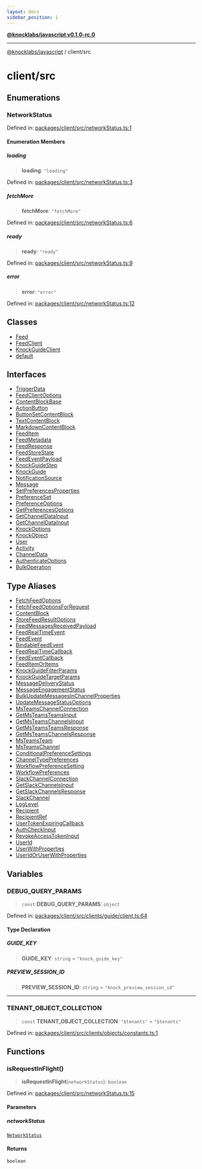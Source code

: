 ```yaml
---
layout: docs
sidebar_position: 1
---
```


[**@knocklabs/javascript v0.1.0-rc.0**](../../index.mdx)

***

[@knocklabs/javascript](../../modules.mdx) / client/src

# client/src

## Enumerations

### NetworkStatus

Defined in: [packages/client/src/networkStatus.ts:1](https://github.com/knocklabs/javascript/blob/main/packages/client/src/networkStatus.ts#L1)

#### Enumeration Members

##### loading

> **loading**: `"loading"`

Defined in: [packages/client/src/networkStatus.ts:3](https://github.com/knocklabs/javascript/blob/main/packages/client/src/networkStatus.ts#L3)

##### fetchMore

> **fetchMore**: `"fetchMore"`

Defined in: [packages/client/src/networkStatus.ts:6](https://github.com/knocklabs/javascript/blob/main/packages/client/src/networkStatus.ts#L6)

##### ready

> **ready**: `"ready"`

Defined in: [packages/client/src/networkStatus.ts:9](https://github.com/knocklabs/javascript/blob/main/packages/client/src/networkStatus.ts#L9)

##### error

> **error**: `"error"`

Defined in: [packages/client/src/networkStatus.ts:12](https://github.com/knocklabs/javascript/blob/main/packages/client/src/networkStatus.ts#L12)

## Classes

- [Feed](classes/Feed.mdx)
- [FeedClient](classes/FeedClient.mdx)
- [KnockGuideClient](classes/KnockGuideClient.mdx)
- [default](classes/default.mdx)

## Interfaces

- [TriggerData](interfaces/TriggerData.mdx)
- [FeedClientOptions](interfaces/FeedClientOptions.mdx)
- [ContentBlockBase](interfaces/ContentBlockBase.mdx)
- [ActionButton](interfaces/ActionButton.mdx)
- [ButtonSetContentBlock](interfaces/ButtonSetContentBlock.mdx)
- [TextContentBlock](interfaces/TextContentBlock.mdx)
- [MarkdownContentBlock](interfaces/MarkdownContentBlock.mdx)
- [FeedItem](interfaces/FeedItem.mdx)
- [FeedMetadata](interfaces/FeedMetadata.mdx)
- [FeedResponse](interfaces/FeedResponse.mdx)
- [FeedStoreState](interfaces/FeedStoreState.mdx)
- [FeedEventPayload](interfaces/FeedEventPayload.mdx)
- [KnockGuideStep](interfaces/KnockGuideStep.mdx)
- [KnockGuide](interfaces/KnockGuide.mdx)
- [NotificationSource](interfaces/NotificationSource.mdx)
- [Message](interfaces/Message.mdx)
- [SetPreferencesProperties](interfaces/SetPreferencesProperties.mdx)
- [PreferenceSet](interfaces/PreferenceSet.mdx)
- [PreferenceOptions](interfaces/PreferenceOptions.mdx)
- [GetPreferencesOptions](interfaces/GetPreferencesOptions.mdx)
- [SetChannelDataInput](interfaces/SetChannelDataInput.mdx)
- [GetChannelDataInput](interfaces/GetChannelDataInput.mdx)
- [KnockOptions](interfaces/KnockOptions.mdx)
- [KnockObject](interfaces/KnockObject.mdx)
- [User](interfaces/User.mdx)
- [Activity](interfaces/Activity.mdx)
- [ChannelData](interfaces/ChannelData.mdx)
- [AuthenticateOptions](interfaces/AuthenticateOptions.mdx)
- [BulkOperation](interfaces/BulkOperation.mdx)

## Type Aliases

- [FetchFeedOptions](type-aliases/FetchFeedOptions.mdx)
- [FetchFeedOptionsForRequest](type-aliases/FetchFeedOptionsForRequest.mdx)
- [ContentBlock](type-aliases/ContentBlock.mdx)
- [StoreFeedResultOptions](type-aliases/StoreFeedResultOptions.mdx)
- [FeedMessagesReceivedPayload](type-aliases/FeedMessagesReceivedPayload.mdx)
- [FeedRealTimeEvent](type-aliases/FeedRealTimeEvent.mdx)
- [FeedEvent](type-aliases/FeedEvent.mdx)
- [BindableFeedEvent](type-aliases/BindableFeedEvent.mdx)
- [FeedRealTimeCallback](type-aliases/FeedRealTimeCallback.mdx)
- [FeedEventCallback](type-aliases/FeedEventCallback.mdx)
- [FeedItemOrItems](type-aliases/FeedItemOrItems.mdx)
- [KnockGuideFilterParams](type-aliases/KnockGuideFilterParams.mdx)
- [KnockGuideTargetParams](type-aliases/KnockGuideTargetParams.mdx)
- [MessageDeliveryStatus](type-aliases/MessageDeliveryStatus.mdx)
- [MessageEngagementStatus](type-aliases/MessageEngagementStatus.mdx)
- [BulkUpdateMessagesInChannelProperties](type-aliases/BulkUpdateMessagesInChannelProperties.mdx)
- [UpdateMessageStatusOptions](type-aliases/UpdateMessageStatusOptions.mdx)
- [MsTeamsChannelConnection](type-aliases/MsTeamsChannelConnection.mdx)
- [GetMsTeamsTeamsInput](type-aliases/GetMsTeamsTeamsInput.mdx)
- [GetMsTeamsChannelsInput](type-aliases/GetMsTeamsChannelsInput.mdx)
- [GetMsTeamsTeamsResponse](type-aliases/GetMsTeamsTeamsResponse.mdx)
- [GetMsTeamsChannelsResponse](type-aliases/GetMsTeamsChannelsResponse.mdx)
- [MsTeamsTeam](type-aliases/MsTeamsTeam.mdx)
- [MsTeamsChannel](type-aliases/MsTeamsChannel.mdx)
- [ConditionalPreferenceSettings](type-aliases/ConditionalPreferenceSettings.mdx)
- [ChannelTypePreferences](type-aliases/ChannelTypePreferences.mdx)
- [WorkflowPreferenceSetting](type-aliases/WorkflowPreferenceSetting.mdx)
- [WorkflowPreferences](type-aliases/WorkflowPreferences.mdx)
- [SlackChannelConnection](type-aliases/SlackChannelConnection.mdx)
- [GetSlackChannelsInput](type-aliases/GetSlackChannelsInput.mdx)
- [GetSlackChannelsResponse](type-aliases/GetSlackChannelsResponse.mdx)
- [SlackChannel](type-aliases/SlackChannel.mdx)
- [LogLevel](type-aliases/LogLevel.mdx)
- [Recipient](type-aliases/Recipient.mdx)
- [RecipientRef](type-aliases/RecipientRef.mdx)
- [UserTokenExpiringCallback](type-aliases/UserTokenExpiringCallback.mdx)
- [AuthCheckInput](type-aliases/AuthCheckInput.mdx)
- [RevokeAccessTokenInput](type-aliases/RevokeAccessTokenInput.mdx)
- [UserId](type-aliases/UserId.mdx)
- [UserWithProperties](type-aliases/UserWithProperties.mdx)
- [UserIdOrUserWithProperties](type-aliases/UserIdOrUserWithProperties.mdx)

## Variables

### DEBUG\_QUERY\_PARAMS

> `const` **DEBUG\_QUERY\_PARAMS**: `object`

Defined in: [packages/client/src/clients/guide/client.ts:64](https://github.com/knocklabs/javascript/blob/main/packages/client/src/clients/guide/client.ts#L64)

#### Type Declaration

##### GUIDE\_KEY

> **GUIDE\_KEY**: `string` = `"knock_guide_key"`

##### PREVIEW\_SESSION\_ID

> **PREVIEW\_SESSION\_ID**: `string` = `"knock_preview_session_id"`

***

### TENANT\_OBJECT\_COLLECTION

> `const` **TENANT\_OBJECT\_COLLECTION**: `"$tenants"` = `"$tenants"`

Defined in: [packages/client/src/clients/objects/constants.ts:1](https://github.com/knocklabs/javascript/blob/main/packages/client/src/clients/objects/constants.ts#L1)

## Functions

### isRequestInFlight()

> **isRequestInFlight**(`networkStatus`): `boolean`

Defined in: [packages/client/src/networkStatus.ts:15](https://github.com/knocklabs/javascript/blob/main/packages/client/src/networkStatus.ts#L15)

#### Parameters

##### networkStatus

[`NetworkStatus`](#networkstatus)

#### Returns

`boolean`
